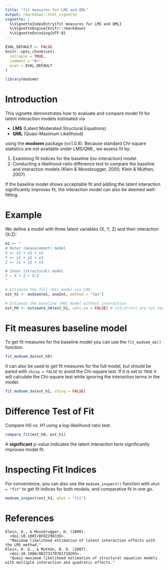 ```yaml
---
title: "fit measures for LMS and QML"
output: rmarkdown::html_vignette
vignette: |
  %\VignetteIndexEntry{fit measures for LMS and QML}
  %\VignetteEngine{knitr::rmarkdown}
  %\VignetteEncoding{UTF-8}
---
```


```r
EVAL_DEFAULT <- FALSE
knitr::opts_chunk$set(
  collapse = TRUE,
  comment = "#>",
  eval = EVAL_DEFAULT
)
```

```r
library(modsem)
```

# Introduction

This vignette demonstrates how to evaluate and compare model fit for latent interaction models estimated via

- **LMS** (Latent Moderated Structural Equations)
- **QML** (Quasi-Maximum Likelihood)

using the **modsem** package (v≥1.0.8). Because standard Chi-square statistics are not available under LMS/QML, we assess fit by:

1. Examining fit indices for the baseline (no-interaction) model.
2. Conducting a likelihood-ratio difference test to compare the baseline and interaction models (Klein & Moosbrugger, 2000; Klein & Múthen, 2007).

If the baseline model shows acceptable fit and adding the latent interaction significantly improves fit, the interaction model can also be deemed well-fitting.

# Example

We define a model with three latent variables (X, Y, Z) and their interaction (X:Z):

```r
m1 <- "
# Outer (measurement) model
X =~ x1 + x2 + x3
Y =~ y1 + y2 + y3
Z =~ z1 + z2 + z3

# Inner (structural) model
Y ~ X + Z + X:Z
"

# Estimate the full (H1) model via LMS
est_h1 <- modsem(m1, oneInt, method = "lms")

# Estimate the baseline (H0) model without interaction
est_h0 <- estimate_h0(est_h1, calc.se = FALSE) # std.errors are not needed
```
# Fit measures baseline model

To get fit measures for the baseline model you can use the `fit_modsem_da()` function.
```r
fit_modsem_da(est_h0)
```
It can also be used to get fit measures for the full model, but should be pared with 
`chisq = FALSE` to avoid the Chi-square test. If it is set to `TRUE` it will 
calculate the Chi-square test while ignoring the interaction terms in the model.

```r
fit_modsem_da(est_h1, chisq = FALSE)
```

# Difference Test of Fit

Compare H0 vs. H1 using a log-likelihood ratio test:

```r
compare_fit(est_h0, est_h1)
```

A **significant** p-value indicates the latent interaction term significantly improves model fit.

# Inspecting Fit Indices
For convenience, you can also use the `modsem_inspect()` function with 
`what = "fit"` to get fit indices for both models, and comparative fit in one go.

```r
modsem_inspect(est_h1, what = "fit")
```

# References
    Klein, A., & Moosbrugger, H. (2000). 
      <doi:10.1007/BF02296338>.
      "Maximum likelihood estimation of latent interaction effects with the LMS method."
    Klein, A. G., & Muthén, B. O. (2007). 
      <doi:10.1080/00273170701710205>.
      "Quasi-maximum likelihood estimation of structural equation models with multiple interaction and quadratic effects."

